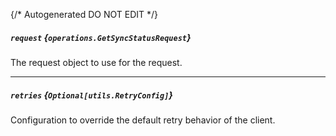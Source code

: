 {/* Autogenerated DO NOT EDIT  */}

##### `request` *{`operations.GetSyncStatusRequest`}*
The request object to use for the request.

<Collapsible openLabel={Labels.showProperties} closeLabel={Labels.hideProperties}>
  <GetSyncStatusRequest />
</Collapsible>

---
##### `retries` *{`Optional[utils.RetryConfig]`}*
Configuration to override the default retry behavior of the client.

<Collapsible openLabel={Labels.showProperties} closeLabel={Labels.hideProperties}>
  <Retryconfig />
</Collapsible>


